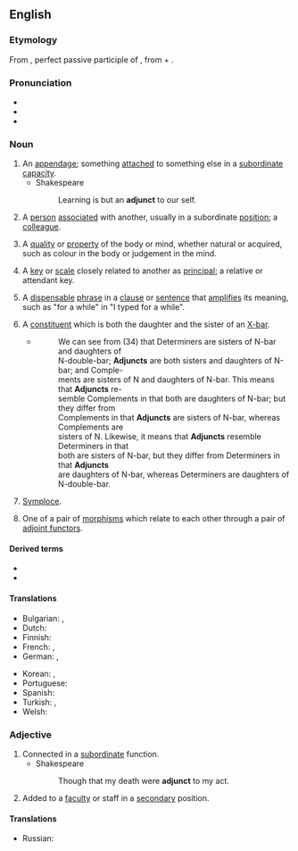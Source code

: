 ==English==
{{wikipedia}}

===Etymology===
From {{etyl|la|en}} {{m|la|adiunctus}}, perfect passive participle of {{m|la|adiungō||join to}}, from {{m|la|ad}} + {{m|la|iungō||join}}.

===Pronunciation===
* {{IPA|/ˈæd.ʒʌŋkt/|lang=en}}
* {{audio|En-us-adjunct.ogg|Audio (US)|lang=en}}
* {{hyphenation|ad|junct|lang=en}}

===Noun===
{{en-noun}}

# An [[appendage]]; something [[attach]]ed to something else in a [[subordinate]] [[capacity]].
#* Shakespeare
#*: Learning is but an '''adjunct''' to our self.
# A [[person]] [[associate]]d with another, usually in a subordinate [[position]]; a [[colleague]].
#: {{rfquotek|Wotton}}
# {{lb|en|dated|metaphysics}} A [[quality]] or [[property]] of the body or mind, whether natural or acquired, such as colour in the body or judgement in the mind.
# {{lb|en|music}} A [[key]] or [[scale]] closely related to another as [[principal]]; a relative or attendant key.
# {{lb|en|grammar}} A [[dispensable]] [[phrase]] in a [[clause]] or [[sentence]] that [[amplify|amplifies]] its meaning, such as "for a while" in "I typed for a while".
# {{lb|en|syntax|X-bar theory}} A [[constituent]] which is both the daughter and the sister of an [[X-bar]].
#* {{quote-book|year=1988|author=Andrew Radford|title=Transformational grammar: a first course|location=Cambridge, UK|publisher=Cambridge University Press|page=177}}
#*: We can see from (34) that Determiners are sisters of N-bar and daughters of<br> N-double-bar; '''Adjuncts''' are both sisters and daughters of N-bar; and Comple-<br> ments are sisters of N and daughters of N-bar. This means that '''Adjuncts''' re-<br> semble Complements in that both are daughters of N-bar; but they differ from<br> Complements in that '''Adjuncts''' are sisters of N-bar, whereas Complements are<br> sisters of N. Likewise, it means that '''Adjuncts''' resemble Determiners in that<br> both are sisters of N-bar, but they differ from Determiners in that '''Adjuncts'''<br> are daughters of N-bar, whereas Determiners are daughters of N-double-bar.
# {{lb|en|rhetoric}} [[symploce|Symploce]].
# {{lb|en|category theory}} One of a pair of [[morphism]]s which relate to each other through a pair of [[adjoint functor]]s.

====Derived terms====
* {{l|en|adjuncthood}}
* {{l|en|adjunctive}}

====Translations====
{{trans-top|appendage}}
* Bulgarian: {{t+|bg|притурка}}, {{t+|bg|приложение}}
* Dutch: {{t+|nl|bepaling|f}}
* Finnish: {{t+|fi|adjunkti}}
* French: {{t+|fr|complément|m}}, {{t+|fr|attribut|m}}
* German: {{t|de|Hilfs-}}, {{t|de|Zusatz-}}
{{trans-mid}}
* Korean: {{t|ko|부가물|sc=Kore}}, {{t|ko|부속물|sc=Kore}}
* Portuguese: {{t+|pt|adjunto|m}}
* Spanish: {{t+|es|adjunto|m}}
* Turkish: {{t+|tr|ek}}, {{t+|tr|ilave}}
* Welsh: {{t+|cy|ychwanegiad|m}}
{{trans-bottom}}

===Adjective===
{{en-adj}}

# Connected in a [[subordinate]] function.
#* Shakespeare
#*: Though that my death were '''adjunct''' to my act.
# Added to a [[faculty]] or staff in a [[secondary]] position.

====Translations====
{{trans-top|Connected in a subordinate function}}
* Russian: {{t+|ru|дополнительный|m}}
{{trans-mid}}
{{trans-bottom}}